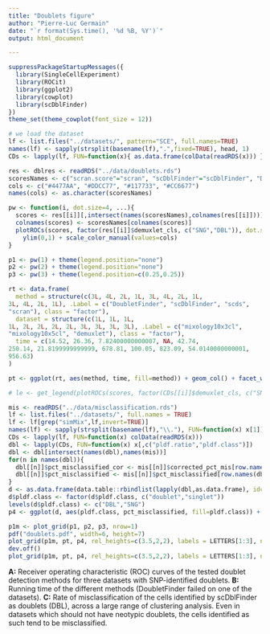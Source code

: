 ```yaml
---
title: "Doublets figure"
author: "Pierre-Luc Germain"
date: "`r format(Sys.time(), '%d %B, %Y')`"
output: html_document

---
```


```r
suppressPackageStartupMessages({
  library(SingleCellExperiment)
  library(ROCit)
  library(ggplot2)
  library(cowplot)
  library(scDblFinder)
})
theme_set(theme_cowplot(font_size = 12))

# we load the dataset
lf <- list.files("../datasets/", pattern="SCE", full.names=TRUE)
names(lf) <- sapply(strsplit(basename(lf),".",fixed=TRUE), head, 1)
CDs <- lapply(lf, FUN=function(x){ as.data.frame(colData(readRDS(x))) })
```

```r
res <- dblres <- readRDS("../data/doublets.rds")
scoresNames <- c("scran.score"="scran", "scDblFinder"="scDblFinder", "DF.score"="DoubletFinder", "hybrid_score"="scds")
cols <- c("#4477AA", "#DDCC77", "#117733", "#CC6677")
names(cols) <- as.character(scoresNames)

pw <- function(i, dot.size=4, ...){
  scores <- res[[i]][,intersect(names(scoresNames),colnames(res[[i]]))]
  colnames(scores) <- scoresNames[colnames(scores)]
  plotROCs(scores, factor(res[[i]]$demuxlet_cls, c("SNG","DBL")), dot.size=dot.size) +
    ylim(0,1) + scale_color_manual(values=cols)
}

p1 <- pw(1) + theme(legend.position="none")
p2 <- pw(2) + theme(legend.position="none")
p3 <- pw(3) + theme(legend.position=c(0.25,0.25))
```

```r
rt <- data.frame(
  method = structure(c(3L, 4L, 2L, 1L, 3L, 4L, 2L, 1L, 
3L, 4L, 2L, 1L), .Label = c("DoubletFinder", "scDblFinder", "scds", 
"scran"), class = "factor"),
  dataset = structure(c(1L, 1L, 1L, 
1L, 2L, 2L, 2L, 2L, 3L, 3L, 3L, 3L), .Label = c("mixology10x3cl", 
"mixology10x5cl", "demuxlet"), class = "factor"),
  time = c(14.52, 26.36, 7.82400000000007, NA, 42.74, 
250.14, 21.8199999999999, 678.81, 100.05, 823.09, 54.0140000000001, 
956.63)
)

pt <- ggplot(rt, aes(method, time, fill=method)) + geom_col() + facet_wrap(~dataset, scale="free_x") + coord_flip() + xlab("") + ylab("Running time (s)") + scale_fill_manual(values=cols) + theme(legend.position="none")

# le <- get_legend(plotROCs(scores, factor(CDs[[i]]$demuxlet_cls, c("SNG","DBL"))))
```


```r
mis <- readRDS("../data/misclassification.rds")
lf <- list.files("../datasets/", full.names = TRUE)
lf <- lf[grep("simMix",lf,invert=TRUE)]
names(lf) <- sapply(strsplit(basename(lf),"\\."), FUN=function(x) x[1])
CDs <- lapply(lf, FUN=function(x) colData(readRDS(x)))
dbl <- lapply(CDs, FUN=function(x) x[,c("pldf.ratio","pldf.class")])
dbl <- dbl[intersect(names(dbl),names(mis))]
for(n in names(dbl)){
  dbl[[n]]$pct_misclassified_cor <- mis[[n]]$corrected_pct_mis[row.names(dbl[[n]])]
  dbl[[n]]$pct_misclassified <- mis[[n]]$pct_misclassified[row.names(dbl[[n]])]
}
d <- as.data.frame(data.table::rbindlist(lapply(dbl,as.data.frame), idcol="dataset"))
d$pldf.class <- factor(d$pldf.class, c("doublet","singlet"))
levels(d$pldf.class) <- c("DBL","SNG")
p4 <- ggplot(d, aes(pldf.class, pct_misclassified, fill=pldf.class)) + geom_violin() + facet_wrap(~dataset, nrow = 1) + theme(axis.title.x=element_blank(), legend.position="none") + ylab("% misclassified") + stat_summary(fun.y="mean", geom="point")
```



```r
p1m <- plot_grid(p1, p2, p3, nrow=1)
pdf("doublets.pdf", width=6, height=7)
plot_grid(p1m, pt, p4, rel_heights=c(3.5,2,2), labels = LETTERS[1:3], ncol = 1, hjust=0, scale=0.95)
dev.off()
plot_grid(p1m, pt, p4, rel_heights=c(3.5,2,2), labels = LETTERS[1:3], ncol = 1, hjust=0)
```

**A:** Receiver operating characteristic (ROC) curves of the tested doublet detection methods for three datasets with SNP-identified doublets. **B:** Running time of the different methods (DoubletFinder failed on one of the datasets). **C:** Rate of misclassification of the cells identified by scDblFinder as doublets (DBL), across a large range of clustering analysis. Even in datasets which should not have neotypic doublets, the cells identified as such tend to be misclassified.
